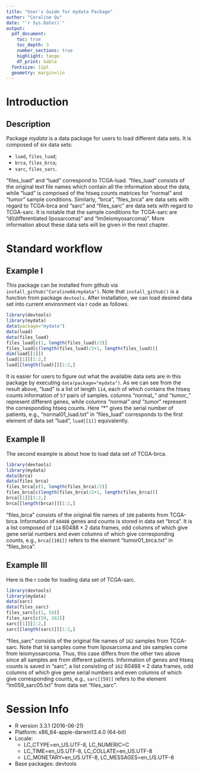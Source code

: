 ```yaml
---
title: "User's Guide for mydata Package"
author: "Coraline Qu"
date: "`r Sys.Date()`"
output: 
  pdf_document: 
    toc: true
    toc_depth: 3
    number_sections: true
    highlight: tango
    df_print: kable
  fontsize: 11pt
  geometry: margin=lin
---
```


# Introduction

## Description

Package *mydata* is a data package for users to load different data sets. It is composed of six data sets: 

* `luad`, `files_luad`;
* `brca`, `files_brca`; 
* `sarc`, `files_sarc`.

"files_luad" and "luad" correspond to TCGA-luad. "files_luad" consists of the original text file names which contain all the information about the data, while "luad" is comprised of the htseq counts matrices for "normal" and "tumor" sample conditions. Similarly, "brca", "files_brca" are data sets with regard to TCGA-brca and "sarc" and "files_sarc" are data sets with regard to TCGA-sarc. It is notable that the sample conditions for TCGA-sarc are "dl(differentiated liposarcoma)" and "lm(leiomyosarcoma)". More information about these data sets will be given in the next chapter.

# Standard workflow

## Example I

This package can be installed from github via `install_github("Coraline66/mydata")`. Note that `install_github()` is a function from package `devtools`. After installation, we can load desired data set into current environment via r code as follows.

```r
library(devtools)
library(mydata)
data(package="mydata")
data(luad)
data(files_luad)
files_luad[c(1, length(files_luad)/2)]
files_luad[c(length(files_luad)/2+1, length(files_luad))]
dim(luad[[1]])
luad[[1]][1:2,]
luad[[length(luad)]][1:2,]
```

It is easier for users to figure out what the available data sets are in this package by executing `data(package="mydata")`.  As we can see from the result above, "luad" is a list of length `114`, each of which contains the htseq counts information of `57` pairs of samples. columns "normal_*" and "tumor_*" represent different genes, while columns "normal*" and "tumor*" represent the corresponding htseq counts. Here "*" gives the serial number of patients, e.g., "normal01_luad.txt" in "files_luad" corresponds to the first element of data set "luad", `luad[[1]]` equivalently.

## Example II

The second example is about how to load data set of TCGA-brca.

```r
library(devtools)
library(mydata)
data(brca)
data(files_brca)
files_brca[c(1, length(files_brca)/2)]
files_brca[c(length(files_brca)/2+1, length(files_brca))]
brca[[1]][1:2,]
brca[[length(brca)]][1:2,]
```

"files_brca" consists of the original file names of `100` patients from TCGA-brca. Information of `60488` genes and counts is stored in data set "brca". It is a list composed of `114` $60488\times 2$ data frames, odd columns of which give gene serial numbers and even columns of which give corresponding counts, e.g., `brca[[101]]` refers to the element "tumor01_brca.txt" in "files_brca". 

## Example III

Here is the r code for loading data set of TCGA-sarc.

```r
library(devtools)
library(mydata)
data(sarc)
data(files_sarc)
files_sarc[c(1, 58)]
files_sarc[c(59, 162)]
sarc[[1]][1:2,]
sarc[[length(sarc)]][1:2,]
```

"files_sarc" consists of the original file names of `162` samples from TCGA-sarc. Note that `58` samples come from liposarcoma and `104` samples come from leiomyosarcoma. Thus, this case differs from the other two above since all samples are from different patients. Information of genes and htseq counts is saved in "sarc", a list consisting of `162` $60488\times 2$ data frames, odd columns of which give gene serial numbers and even columns of which give corresponding counts, e.g., `sarc[[59]]` refers to the element "lm059_sarc05.txt" from data set "files_sarc". 

# Session Info

* R version 3.3.1 (2016-06-21)
* Platform: x86_64-apple-darwin13.4.0 (64-bit)
* Locale: 
    + LC_CTYPE=en_US.UTF-8, LC_NUMERIC=C 
    + LC_TIME=en_US.UTF-8, LC_COLLATE=en_US.UTF-8 
    + LC_MONETARY=en_US.UTF-8, LC_MESSAGES=en_US.UTF-8
* Base packages: devtools
